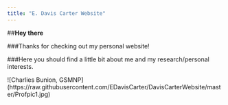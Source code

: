 ```yaml
---
title: "E. Davis Carter Website"
---
```


##**Hey there**  


###Thanks for checking out my personal website! 


###Here you should find a little bit about me and my research/personal interests.


![Charlies Bunion, GSMNP] (https://raw.githubusercontent.com/EDavisCarter/DavisCarterWebsite/master/Profpic1.jpg)

